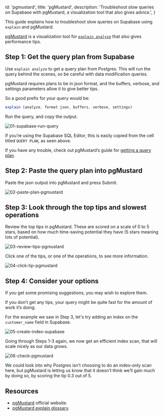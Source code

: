 
  id: 'pgmustard',
  title: 'pgMustard',
  description:
    'Troubleshoot slow queries on Supabase with pgMustard, a visualization tool that also gives advice.',
}

This guide explains how to troubleshoot slow queries on Supabase using `explain` and pgMustard.

[pgMustard](https://pgmustard.com/) is a visualization tool for [`explain analyze`](https://www.postgresql.org/docs/current/using-explain.html#USING-EXPLAIN-ANALYZE) that also gives performance tips.

## Step 1: Get the query plan from Supabase

Use `explain analyze` to get a query plan from Postgres. This will run the query behind the scenes, so be careful with data modification queries.

pgMustard requires plans to be in json format, and the buffers, verbose, and settings parameters allow it to give better tips.

So a good prefix for your query would be:

```jsx
explain (analyze, format json, buffers, verbose, settings)
```

Run the query, and copy the output.

![01-supabase-run-query](/docs/img/guides/integrations/pgmustard/01-supabase-run-query.png)

If you’re using the Supabase SQL Editor, this is easily copied from the cell titled `QUERY PLAN`, as seen above.

If you have any trouble, check out pgMustard’s guide for [getting a query plan](https://www.pgmustard.com/getting-a-query-plan).

## Step 2: Paste the query plan into pgMustard

Paste the json output into pgMustard and press Submit.

![02-paste-plan-pgmustard](/docs/img/guides/integrations/pgmustard/02-paste-plan-pgmustard.png)

## Step 3: Look through the top tips and slowest operations

Review the top tips in pgMustard. These are scored on a scale of 0 to 5 stars, based on how much time-saving potential they have (5 stars meaning lots of potential).

![03-review-tips-pgmustard](/docs/img/guides/integrations/pgmustard/03-review-tips-pgmustard.png)

Click one of the tips, or one of the operations, to see more information.

![04-click-tip-pgmustard](/docs/img/guides/integrations/pgmustard/04-click-tip-pgmustard.png)

## Step 4: Consider your options

If you get some promising suggestions, you may wish to explore them.

If you don’t get any tips, your query might be quite fast for the amount of work it’s doing.

For the example we saw in Step 3, let's try adding an index on the `customer_name` field in Supabase.

![05-create-index-supabase](/docs/img/guides/integrations/pgmustard/05-create-index-supabase.png)

Going through Steps 1-3 again, we now get an efficient index scan, that will scale nicely as our data grows.

![06-check-pgmustard](/docs/img/guides/integrations/pgmustard/06-check-pgmustard.png)

We could look into why Postgres isn’t choosing to do an index-only scan here, but pgMustard is letting us know that it doesn’t think we’ll gain much by doing so, by scoring the tip 0.3 out of 5.

## Resources

- [pgMustard](https://www.pgmustard.com) official website.
- [pgMustard explain glossary](https://www.pgmustard.com/docs/explain).


